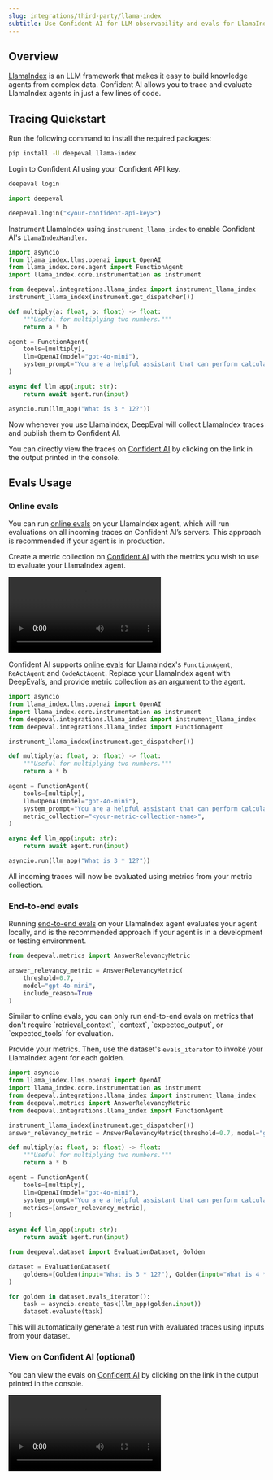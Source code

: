 ```yaml
---
slug: integrations/third-party/llama-index
subtitle: Use Confident AI for LLM observability and evals for LlamaIndex
---
```


## Overview

[LlamaIndex](https://www.llamaindex.ai/) is an LLM framework that makes it easy to build knowledge agents from complex data. Confident AI allows you to trace and evaluate LlamaIndex agents in just a few lines of code.

## Tracing Quickstart

<Steps>

<Step title="Install Dependencies">

Run the following command to install the required packages:

```bash
pip install -U deepeval llama-index
```

</Step>

<Step title="Setup Confident AI Key">

Login to Confident AI using your Confident API key.

<CodeBlocks>

<CodeBlock language="bash">

```bash
deepeval login
```

</CodeBlock>

<CodeBlock language="python">

```python
import deepeval

deepeval.login("<your-confident-api-key>")

```

</CodeBlock>

</CodeBlocks>

</Step>

<Step title="Configure LlamaIndex">

Instrument LlamaIndex using `instrument_llama_index` to enable Confident AI's `LlamaIndexHandler`.

```python main.py maxLines=100 {6,7}
import asyncio
from llama_index.llms.openai import OpenAI
from llama_index.core.agent import FunctionAgent
import llama_index.core.instrumentation as instrument

from deepeval.integrations.llama_index import instrument_llama_index
instrument_llama_index(instrument.get_dispatcher())

def multiply(a: float, b: float) -> float:
    """Useful for multiplying two numbers."""
    return a * b

agent = FunctionAgent(
    tools=[multiply],
    llm=OpenAI(model="gpt-4o-mini"),
    system_prompt="You are a helpful assistant that can perform calculations.",
)

async def llm_app(input: str):
    return await agent.run(input)

asyncio.run(llm_app("What is 3 * 12?"))
```

<Note>
  Now whenever you use LlamaIndex, DeepEval will collect LlamaIndex traces and
  publish them to Confident AI.
</Note>

You can directly view the traces on [Confident AI](https://app.confident.ai) by clicking on the link in the output printed in the console.

</Step>

</Steps>

## Evals Usage

### Online evals

You can run [online evals](https://documentation.confident-ai.com/docs/llm-tracing/evaluations) on your LlamaIndex agent, which will run evaluations on all incoming traces on Confident AI’s servers. This approach is recommended if your agent is in production.

<Steps>

<Step title="Create metric collection">

Create a metric collection on [Confident AI](https://app.confident.ai) with the metrics you wish to use to evaluate your LlamaIndex agent.

<Frame caption="Create metric collection">
  <video
    src="https://confident-docs.s3.us-east-1.amazonaws.com/integrations%3Athird-party-integrations%3Acreate-metric-collection-4k.mp4"
    autoplay
    controls
  />
</Frame>

<Warning>
  Your metric collection should only contain metrics that don't require
  `retrieval_context`, `context`, `expected_output`, or `expected_tools` for
  evaluation.
</Warning>
</Step>

<Step title="Run evals">

Confident AI supports [online evals](https://documentation.confident-ai.com/docs/llm-tracing/evaluations) for LlamaIndex's `FunctionAgent`, `ReActAgent` and `CodeActAgent`. Replace your LlamaIndex agent with DeepEval’s, and provide metric collection as an argument to the agent.

```python main.py maxLines=100 focus={5,17}
import asyncio
from llama_index.llms.openai import OpenAI
import llama_index.core.instrumentation as instrument
from deepeval.integrations.llama_index import instrument_llama_index
from deepeval.integrations.llama_index import FunctionAgent

instrument_llama_index(instrument.get_dispatcher())

def multiply(a: float, b: float) -> float:
    """Useful for multiplying two numbers."""
    return a * b

agent = FunctionAgent(
    tools=[multiply],
    llm=OpenAI(model="gpt-4o-mini"),
    system_prompt="You are a helpful assistant that can perform calculations.",
    metric_collection="<your-metric-collection-name>",
)

async def llm_app(input: str):
    return await agent.run(input)

asyncio.run(llm_app("What is 3 * 12?"))
```

<Success>
  All incoming traces will now be evaluated using metrics from your metric
  collection.
</Success>

</Step>
</Steps>

### End-to-end evals

Running [end-to-end evals](/docs/llm-evaluation/end-to-end-evals) on your LlamaIndex agent evaluates your agent locally, and is the recommended approach if your agent is in a development or testing environment.

<Steps>

<Step title="Create metric">

```python
from deepeval.metrics import AnswerRelevancyMetric

answer_relevancy_metric = AnswerRelevancyMetric(
    threshold=0.7,
    model="gpt-4o-mini",
    include_reason=True
)
```

</Step>

<Warning>
  Similar to online evals, you can only run end-to-end evals on metrics that don't require `retrieval_context`, `context`, `expected_output`, or `expected_tools` for evaluation.
</Warning>

<Step title="Run evals">

Provide your metrics. Then, use the dataset's `evals_iterator` to invoke your LlamaIndex agent for each golden.

<Tabs>
<Tab title="Asynchronous">

```python main.py focus={6,19, 25-33} maxLines=100
import asyncio
from llama_index.llms.openai import OpenAI
import llama_index.core.instrumentation as instrument
from deepeval.integrations.llama_index import instrument_llama_index
from deepeval.metrics import AnswerRelevancyMetric
from deepeval.integrations.llama_index import FunctionAgent

instrument_llama_index(instrument.get_dispatcher())
answer_relevancy_metric = AnswerRelevancyMetric(threshold=0.7, model="gpt-4o-mini", include_reason=True)

def multiply(a: float, b: float) -> float:
    """Useful for multiplying two numbers."""
    return a * b

agent = FunctionAgent(
    tools=[multiply],
    llm=OpenAI(model="gpt-4o-mini"),
    system_prompt="You are a helpful assistant that can perform calculations.",
    metrics=[answer_relevancy_metric],
)

async def llm_app(input: str):
    return await agent.run(input)

from deepeval.dataset import EvaluationDataset, Golden

dataset = EvaluationDataset(
    goldens=[Golden(input="What is 3 * 12?"), Golden(input="What is 4 * 13?")]
)

for golden in dataset.evals_iterator():
    task = asyncio.create_task(llm_app(golden.input))
    dataset.evaluate(task)
```

</Tab>
</Tabs>

<Success>
  This will automatically generate a test run with evaluated traces using inputs
  from your dataset.
</Success>

</Step>
</Steps>

### View on Confident AI (optional)

You can view the evals on [Confident AI](https://app.confident.ai) by clicking on the link in the output printed in the console.

<Frame>
<video
  src="https://confident-bucket.s3.us-east-1.amazonaws.com/end-to-end%3Allama-index-1080.mp4"
  controls
  autoplay
/>
</Frame>
